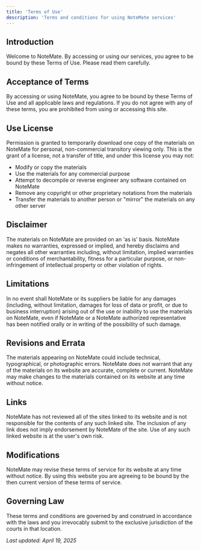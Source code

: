 ```yaml
---
title: 'Terms of Use'
description: 'Terms and conditions for using NoteMate services'
---
```


## Introduction

Welcome to NoteMate. By accessing or using our services, you agree to be bound by these Terms of Use. Please read them carefully.

## Acceptance of Terms

By accessing or using NoteMate, you agree to be bound by these Terms of Use and all applicable laws and regulations. If you do not agree with any of these terms, you are prohibited from using or accessing this site.

## Use License

Permission is granted to temporarily download one copy of the materials on NoteMate for personal, non-commercial transitory viewing only. This is the grant of a license, not a transfer of title, and under this license you may not:
- Modify or copy the materials
- Use the materials for any commercial purpose
- Attempt to decompile or reverse engineer any software contained on NoteMate
- Remove any copyright or other proprietary notations from the materials
- Transfer the materials to another person or "mirror" the materials on any other server

## Disclaimer

The materials on NoteMate are provided on an 'as is' basis. NoteMate makes no warranties, expressed or implied, and hereby disclaims and negates all other warranties including, without limitation, implied warranties or conditions of merchantability, fitness for a particular purpose, or non-infringement of intellectual property or other violation of rights.

## Limitations

In no event shall NoteMate or its suppliers be liable for any damages (including, without limitation, damages for loss of data or profit, or due to business interruption) arising out of the use or inability to use the materials on NoteMate, even if NoteMate or a NoteMate authorized representative has been notified orally or in writing of the possibility of such damage.

## Revisions and Errata

The materials appearing on NoteMate could include technical, typographical, or photographic errors. NoteMate does not warrant that any of the materials on its website are accurate, complete or current. NoteMate may make changes to the materials contained on its website at any time without notice.

## Links

NoteMate has not reviewed all of the sites linked to its website and is not responsible for the contents of any such linked site. The inclusion of any link does not imply endorsement by NoteMate of the site. Use of any such linked website is at the user's own risk.

## Modifications

NoteMate may revise these terms of service for its website at any time without notice. By using this website you are agreeing to be bound by the then current version of these terms of service.

## Governing Law

These terms and conditions are governed by and construed in accordance with the laws and you irrevocably submit to the exclusive jurisdiction of the courts in that location.

*Last updated: April 19, 2025*